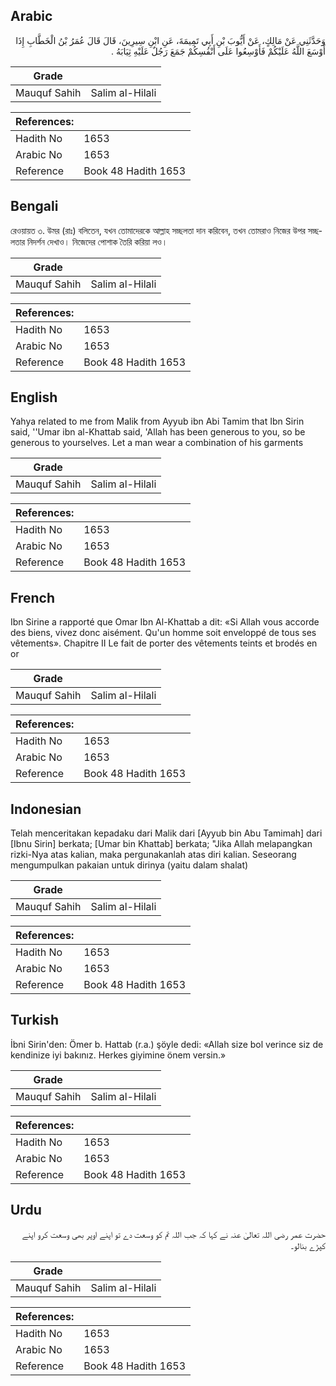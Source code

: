 ## Arabic


<div dir="rtl" lang="ar" style={{fontSize:'larger',backgroundColor:'#f8f9fa',padding:20}}>
وَحَدَّثَنِي عَنْ مَالِكٍ، عَنْ أَيُّوبَ بْنِ أَبِي تَمِيمَةَ، عَنِ ابْنِ سِيرِينَ، قَالَ قَالَ عُمَرُ بْنُ الْخَطَّابِ إِذَا أَوْسَعَ اللَّهُ عَلَيْكُمْ فَأَوْسِعُوا عَلَى أَنْفُسِكُمْ جَمَعَ رَجُلٌ عَلَيْهِ ثِيَابَهُ ‏.‏
</div>
<div style={{backgroundColor:'#f8f9fa',padding:20, marginBottom: 10}}><table> <thead> <tr> <th>Grade</th> <th></th> </tr> </thead> <tbody> <tr><td>Mauquf Sahih</td><td>Salim al-Hilali</td></tr></tbody></table><table> <thead> <tr> <th>References:</th> <th></th> </tr> </thead> <tbody><tr><td>Hadith No</td><td>1653</td></tr><tr><td>Arabic No</td><td>1653</td></tr><tr><td>Reference</td><td>Book 48 Hadith 1653</td></tr></tbody></table></div>

## Bengali


<div dir="ltr" lang="bn" style={{fontSize:'larger',backgroundColor:'#f8f9fa',padding:20}}>
রেওয়ায়ত ৩. উমর (রাঃ) বলিতেন, যখন তোমাদেরকে আল্লাহ সচ্ছলতা দান করিবেন, তখন তোমরাও নিজের উপর সচ্ছলতার নিদর্শন দেখাও। নিজেদের পোশাক তৈরি করিয়া লও।
</div>
<div style={{backgroundColor:'#f8f9fa',padding:20, marginBottom: 10}}><table> <thead> <tr> <th>Grade</th> <th></th> </tr> </thead> <tbody> <tr><td>Mauquf Sahih</td><td>Salim al-Hilali</td></tr></tbody></table><table> <thead> <tr> <th>References:</th> <th></th> </tr> </thead> <tbody><tr><td>Hadith No</td><td>1653</td></tr><tr><td>Arabic No</td><td>1653</td></tr><tr><td>Reference</td><td>Book 48 Hadith 1653</td></tr></tbody></table></div>

## English


<div dir="ltr" lang="en" style={{fontSize:'larger',backgroundColor:'#f8f9fa',padding:20}}>
Yahya related to me from Malik from Ayyub ibn Abi Tamim that Ibn Sirin said, ''Umar ibn al-Khattab said, 'Allah has been generous to you, so be generous to yourselves. Let a man wear a combination of his garments
</div>
<div style={{backgroundColor:'#f8f9fa',padding:20, marginBottom: 10}}><table> <thead> <tr> <th>Grade</th> <th></th> </tr> </thead> <tbody> <tr><td>Mauquf Sahih</td><td>Salim al-Hilali</td></tr></tbody></table><table> <thead> <tr> <th>References:</th> <th></th> </tr> </thead> <tbody><tr><td>Hadith No</td><td>1653</td></tr><tr><td>Arabic No</td><td>1653</td></tr><tr><td>Reference</td><td>Book 48 Hadith 1653</td></tr></tbody></table></div>

## French


<div dir="ltr" lang="fr" style={{fontSize:'larger',backgroundColor:'#f8f9fa',padding:20}}>
Ibn Sirine a rapporté que Omar Ibn Al-Khattab a dit: «Si Allah vous accorde des biens, vivez donc aisément. Qu'un homme soit enveloppé de tous ses vêtements». Chapitre II Le fait de porter des vêtements teints et brodés en or
</div>
<div style={{backgroundColor:'#f8f9fa',padding:20, marginBottom: 10}}><table> <thead> <tr> <th>Grade</th> <th></th> </tr> </thead> <tbody> <tr><td>Mauquf Sahih</td><td>Salim al-Hilali</td></tr></tbody></table><table> <thead> <tr> <th>References:</th> <th></th> </tr> </thead> <tbody><tr><td>Hadith No</td><td>1653</td></tr><tr><td>Arabic No</td><td>1653</td></tr><tr><td>Reference</td><td>Book 48 Hadith 1653</td></tr></tbody></table></div>

## Indonesian


<div dir="ltr" lang="id" style={{fontSize:'larger',backgroundColor:'#f8f9fa',padding:20}}>
Telah menceritakan kepadaku dari Malik dari [Ayyub bin Abu Tamimah] dari [Ibnu Sirin] berkata; [Umar bin Khattab] berkata; "Jika Allah melapangkan rizki-Nya atas kalian, maka pergunakanlah atas diri kalian. Seseorang mengumpulkan pakaian untuk dirinya (yaitu dalam shalat)
</div>
<div style={{backgroundColor:'#f8f9fa',padding:20, marginBottom: 10}}><table> <thead> <tr> <th>Grade</th> <th></th> </tr> </thead> <tbody> <tr><td>Mauquf Sahih</td><td>Salim al-Hilali</td></tr></tbody></table><table> <thead> <tr> <th>References:</th> <th></th> </tr> </thead> <tbody><tr><td>Hadith No</td><td>1653</td></tr><tr><td>Arabic No</td><td>1653</td></tr><tr><td>Reference</td><td>Book 48 Hadith 1653</td></tr></tbody></table></div>

## Turkish


<div dir="ltr" lang="tr" style={{fontSize:'larger',backgroundColor:'#f8f9fa',padding:20}}>
İbni Sirin'den: Ömer b. Hattab (r.a.) şöyle dedi: «Allah size bol verince siz de kendinize iyi bakınız. Herkes giyimine önem versin.»
</div>
<div style={{backgroundColor:'#f8f9fa',padding:20, marginBottom: 10}}><table> <thead> <tr> <th>Grade</th> <th></th> </tr> </thead> <tbody> <tr><td>Mauquf Sahih</td><td>Salim al-Hilali</td></tr></tbody></table><table> <thead> <tr> <th>References:</th> <th></th> </tr> </thead> <tbody><tr><td>Hadith No</td><td>1653</td></tr><tr><td>Arabic No</td><td>1653</td></tr><tr><td>Reference</td><td>Book 48 Hadith 1653</td></tr></tbody></table></div>

## Urdu


<div dir="rtl" lang="ur" style={{fontSize:'larger',backgroundColor:'#f8f9fa',padding:20}}>
حضرت عمر رضی اللہ تعالیٰ عنہ نے کہا کہ جب اللہ تم کو وسعت دے تو اپنے اوپر بھی وسعت کرو اپنے کپڑے بنالو۔
</div>
<div style={{backgroundColor:'#f8f9fa',padding:20, marginBottom: 10}}><table> <thead> <tr> <th>Grade</th> <th></th> </tr> </thead> <tbody> <tr><td>Mauquf Sahih</td><td>Salim al-Hilali</td></tr></tbody></table><table> <thead> <tr> <th>References:</th> <th></th> </tr> </thead> <tbody><tr><td>Hadith No</td><td>1653</td></tr><tr><td>Arabic No</td><td>1653</td></tr><tr><td>Reference</td><td>Book 48 Hadith 1653</td></tr></tbody></table></div>